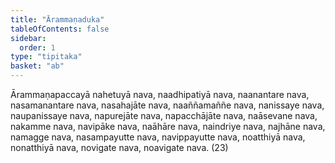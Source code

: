 ```yaml
---
title: "Ārammaṇaduka"
tableOfContents: false
sidebar:
  order: 1
type: "tipitaka"
basket: "ab"
---
```



<DynamicBreadcrumb />

<Division number="418">

<Paragraph number="1296">
Ārammaṇapaccayā nahetuyā nava, naadhipatiyā nava, naanantare nava, nasamanantare nava, nasahajāte nava, naaññamaññe nava, nanissaye nava, naupanissaye nava, napurejāte nava, napacchājāte nava, naāsevane nava, nakamme nava, navipāke nava, naāhāre nava, naindriye nava, najhāne nava, namagge nava, nasampayutte nava, navippayutte nava, noatthiyā nava, nonatthiyā nava, novigate nava, noavigate nava. (23)
</Paragraph>
</Division>